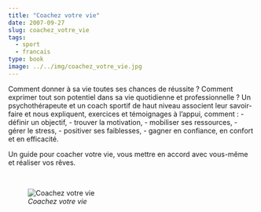 ```yaml
---
title: "Coachez votre vie"
date: 2007-09-27
slug: coachez_votre_vie
tags:
  - sport
  - francais
type: book
image: ../../img/coachez_votre_vie.jpg
---
```


Comment donner à sa vie toutes ses chances de réussite ? Comment exprimer tout son potentiel dans sa vie quotidienne et professionnelle ?
Un psychothérapeute et un coach sportif de haut niveau associent leur savoir-faire et nous expliquent, exercices et témoignages à l'appui, comment :
- définir un objectif,
- trouver la motivation,
- mobiliser ses ressources,
- gérer le stress,
- positiver ses faiblesses,
- gagner en confiance, en confort et en efficacité.

Un guide pour coacher votre vie, vous mettre en accord avec vous-même et réaliser vos rêves.

<br>

![_Coachez votre vie_](../../img/coachez_votre_vie.jpg)
